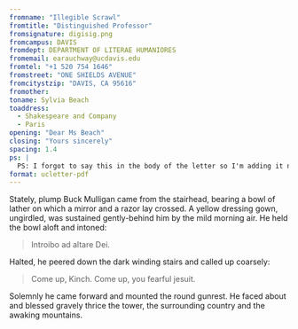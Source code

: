 ```yaml
---
fromname: "Illegible Scrawl"
fromtitle: "Distinguished Professor"
fromsignature: digisig.png
fromcampus: DAVIS 
fromdept: DEPARTMENT OF LITERAE HUMANIORES
fromemail: earauchway@ucdavis.edu
fromtel: "+1 520 754 1646"
fromstreet: "ONE SHIELDS AVENUE"
fromcitystzip: "DAVIS, CA 95616" 
fromother:
toname: Sylvia Beach
toaddress:
  - Shakespeare and Company
  - Paris
opening: "Dear Ms Beach"
closing: "Yours sincerely"
spacing: 1.4
ps: |
  PS: I forgot to say this in the body of the letter so I'm adding it now.
format: ucletter-pdf
---
```


Stately, plump Buck Mulligan came from the stairhead, bearing a bowl of lather on which a mirror and a razor lay crossed. A yellow dressing gown, ungirdled, was sustained gently-behind him by the mild morning air. He held the bowl aloft and intoned:

> Introibo ad altare Dei.

Halted, he peered down the dark winding stairs and called up coarsely:

> Come up, Kinch. Come up, you fearful jesuit.

Solemnly he came forward and mounted the round gunrest. He faced about and blessed gravely thrice the tower, the surrounding country and the awaking mountains. 

